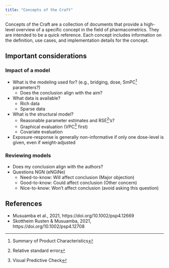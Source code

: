 ```yaml
---
title: "Concepts of the Craft"
---
```


Concepts of the Craft are a collection of documents that provide a high-level overview of a specific concept in the field of pharmacometrics.
They are intended to be a quick reference.
Each concept includes information on the definition, use cases, and implementation details for the concept.

## Important considerations

### Impact of a model

* What is the modeling used for? (e.g., bridging, dose, SmPC^[Summary of Product Characteristics] parameters?)
  * Does the conclusion align with the aim?
* What data is available?
  * Rich data
  * Sparse data
* What is the structural model?
  * Reasonable parameter estimates and RSE^[Relative standard error]'s?
  * Graphical evaluation (VPC^[Visual Predictive Check] first)
  * Covariate evaluation

* Exposure-response is generally non-informative if only one dose-level is given, even if weight-adjusted

### Reviewing models
* Does my conclusion align with the authors?
* Questions NGN (eNGiNe)
  * Need-to-know: Will affect conclusion (Major objection)
  * Good-to-know: Could affect conclusion (Other concern)
  * Nice-to-know: Won't affect conclusion (avoid asking this question)

## References

* Musuamba et al., 2021, https://doi.org/10.1002/psp4.12669
* Skottheim Rusten & Musuamba, 2021, https://doi.org/10.1002/psp4.12708
